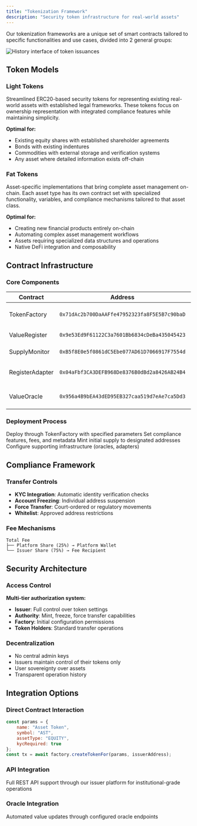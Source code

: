 ```yaml
---
title: "Tokenization Framework"
description: "Security token infrastructure for real-world assets"
---
```


Our tokenization frameworks are a unique set of smart contracts tailored to specific functionalities and use cases, divided into 2 general groups:

![History interface of token issuances](/images/issue.png)

## Token Models

### Light Tokens
Streamlined ERC20-based security tokens for representing existing real-world assets with established legal frameworks. These tokens focus on ownership representation with integrated compliance features while maintaining simplicity.

**Optimal for:**
- Existing equity shares with established shareholder agreements
- Bonds with existing indentures  
- Commodities with external storage and verification systems
- Any asset where detailed information exists off-chain

### Fat Tokens
Asset-specific implementations that bring complete asset management on-chain. Each asset type has its own contract set with specialized functionality, variables, and compliance mechanisms tailored to that asset class.

**Optimal for:**
- Creating new financial products entirely on-chain
- Automating complex asset management workflows
- Assets requiring specialized data structures and operations
- Native DeFi integration and composability

## Contract Infrastructure

### Core Components

| Contract | Address | Function |
|----------|---------|----------|
| TokenFactory | `0x71dAc2b700DaAAFfe47952323fa8F5E5B7c90baD` | Central deployment for new tokens |
| ValueRegister | `0x9e53Ed9F61122C3a7601Bb6834cDeBa435045423` | On-chain valuation data |
| SupplyMonitor | `0xB5f8E0e5f0861dC5Ebe077AD61D7066917F7554d` | Supply change tracking |
| RegisterAdapter | `0x04aFbf3CA3DEFB968De8376B0dBd2a8426AB24B4` | 3rd party register integration |
| ValueOracle | `0x956a4B9bEA43dED95EB327caa519d7eAe7ca5Dd3` | Synchronization and data updates |

### Deployment Process

<Steps>
  <Step title="Token Creation">
    Deploy through TokenFactory with specified parameters
  </Step>
  <Step title="Configuration">
    Set compliance features, fees, and metadata
  </Step>
  <Step title="Initial Distribution">
    Mint initial supply to designated addresses
  </Step>
  <Step title="Integration">
    Configure supporting infrastructure (oracles, adapters)
  </Step>
</Steps>

## Compliance Framework

### Transfer Controls
- **KYC Integration**: Automatic identity verification checks
- **Account Freezing**: Individual address suspension
- **Force Transfer**: Court-ordered or regulatory movements
- **Whitelist**: Approved address restrictions

### Fee Mechanisms
```
Total Fee
├── Platform Share (25%) → Platform Wallet
└── Issuer Share (75%) → Fee Recipient
```

## Security Architecture

### Access Control
**Multi-tier authorization system:**
- **Issuer**: Full control over token settings
- **Authority**: Mint, freeze, force transfer capabilities  
- **Factory**: Initial configuration permissions
- **Token Holders**: Standard transfer operations

### Decentralization
- No central admin keys
- Issuers maintain control of their tokens only
- User sovereignty over assets
- Transparent operation history

## Integration Options

### Direct Contract Interaction
```javascript
const params = {
    name: "Asset Token",
    symbol: "AST", 
    assetType: "EQUITY",
    kycRequired: true
};
const tx = await factory.createTokenFor(params, issuerAddress);
```

### API Integration
Full REST API support through our issuer platform for institutional-grade operations

### Oracle Integration
Automated value updates through configured oracle endpoints